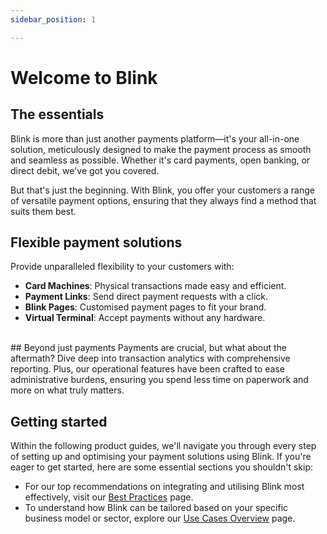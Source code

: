 ```yaml
---
sidebar_position: 1

---
```



# Welcome to Blink

## The essentials
Blink is more than just another payments platform—it's your all-in-one solution, meticulously designed to make the payment process as smooth and seamless as possible. Whether it's card payments, open banking, or direct debit, we've got you covered.

But that's just the beginning. With Blink, you offer your customers a range of versatile payment options, ensuring that they always find a method that suits them best.

## Flexible payment solutions  
Provide unparalleled flexibility to your customers with:

- **Card Machines**: Physical transactions made easy and efficient.
- **Payment Links**: Send direct payment requests with a click.
- **Blink Pages**: Customised payment pages to fit your brand.
- **Virtual Terminal**: Accept payments without any hardware.
<br />
## Beyond just payments  
Payments are crucial, but what about the aftermath? Dive deep into transaction analytics with comprehensive reporting. Plus, our operational features have been crafted to ease administrative burdens, ensuring you spend less time on paperwork and more on what truly matters.

## Getting started  
Within the following product guides, we'll navigate you through every step of setting up and optimising your payment solutions using Blink. If you're eager to get started, here are some essential sections you shouldn't skip:

- For our top recommendations on integrating and utilising Blink most effectively, visit our [Best Practices](./best-practices.md) page.
- To understand how Blink can be tailored based on your specific business model or sector, explore our [Use Cases Overview](./use-cases.md) page.